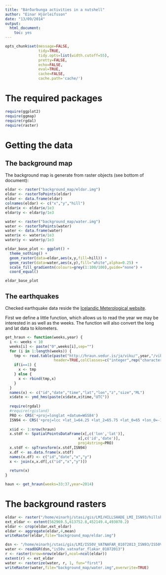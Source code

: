 ```yaml
---
title: "Bárðarbunga activities in a nutshell"
author: "Einar Hjörleifsson"
date: "13/09/2014"
output:
  html_document:
    toc: yes
---
```


```r
opts_chunk$set(message=FALSE,
               tidy=TRUE,
               tidy.opts=list(width.cutoff=55),
               pretty=FALSE,
               echo=FALSE,
               eval=TRUE,
               cache=FALSE,
               cache.path='cache/')
```

# The required packages

```r
require(ggplot2)
require(ggmap)
require(rgdal)
require(raster)
```
# Getting the data

## The background map

The background map is generate from raster objects (see bottom of document):

```r
eldar <- raster("background_map/eldar.img")
eldar <- rasterToPoints(eldar)
eldar <- data.frame(eldar)
colnames(eldar) <- c("x","y","hill")
eldar$x <- eldar$x/1e3
eldar$y <- eldar$y/1e3

water <- raster("background_map/water.img")
water <- rasterToPoints(water)
water <- data.frame(water)
water$x <- water$x/1e3
water$y <- water$y/1e3

eldar_base_plot <- ggplot() +
  theme_nothing() +
  geom_raster(data=eldar,aes(x,y,fill=hill)) +
  geom_raster(data=water,aes(x,y),fill="white",alpha=0.25) +
  scale_fill_gradientn(colours=grey(1:100/100),guide="none") +
  coord_equal()

eldar_base_plot
```

## The earthquakes
Checked earthquake data reside the [Icelandic Meterological website](http://hraun.vedur.is/ja/viku/). 

First we define a little function, which allows us to read the year we may be interested in as well as the weeks. The function will also convert the long and lat data to kilometers.

```r
get_hraun <- function(weeks,year) {
  i <- weeks < 10
  weeks[i] <- paste("0",weeks[i],sep="")
  for (i in 1:length(weeks)) {
    tmp <- read.table(paste("http://hraun.vedur.is/ja/viku/",year,"/vika_",weeks[i],"/listi",sep=""),
                      header=TRUE,colClasses=c("integer",rep("character",2),rep("numeric",5)))
    if(i==1) {
      x <- tmp
    } else {
      x <- rbind(tmp,x)
    }
  }
  names(x) <- c("id","date","time","lat","lon","z","size","ML")
  x$date <- ymd_hms(paste(x$date,x$time,"UTC"))
  
  require(rgdal)
  #require(rgisland)
  PRO <- CRS('+proj=longlat +datum=WGS84')
  ISN94 <- CRS('+proj=lcc +lat_1=64.25 +lat_2=65.75 +lat_0=65 +lon_0=-19 +x_0=500000 +y_0=500000 +ellps=GRS80 +units=m +no_defs')
  
  x$id <- 1:nrow(hraun)
  x.stdf <- SpatialPointsDataFrame(x[,c('lon','lat')],
                                 x[,c('id','date')],
                                 proj4string=PRO)
  x.stdf <- spTransform(x.stdf,ISN94)
  x.df <- as.data.frame(x.stdf)
  names(x.df) <- c("id","date","x","y")
  x <- join(x,x.df[,c("id","x","y")])
  
  return(x)
}
```

```r
haun <- get_hraun(weeks=33:37,year=2014)
```



# The background rasters

```r
eldar <- raster("/home/einarhj/stasi/gis/LMI/HILLSHADE_LMI_ISN93/hillshade_LMI_isn93.img")
ext_eldar <- extent(562969.5,613752.8,452149.4,493070.2)
eldar <- crop(eldar,ext_eldar)
eldar <- aggregate(eldar,4,mean)
writeRaster(eldar,file="background_map/eldar.img")

dsn <- "/home/einarhj/stasi/gis/LMI/IS50V_VATNAFAR_01072013_ISN93/IS50V_VATNAFAR_SHP"
water <- readOGR(dsn,"is50v_vatnafar_flakar_01072013")
r <- raster(nrow=nrow(eldar),ncol=ncol(eldar))
extent(r) <- ext_eldar
water <- rasterize(water, r, 1, fun="first")
writeRaster(water,file="background_map/water.img",overwrite=TRUE)
```
